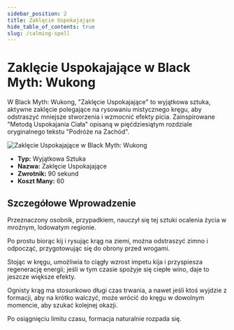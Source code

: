 ```yaml
---
sidebar_position: 2
title: Zaklęcie Uspokajające
hide_table_of_contents: true
slug: /calming-spell
---
```


# Zaklęcie Uspokajające w Black Myth: Wukong

W Black Myth: Wukong, "Zaklęcie Uspokajające" to wyjątkowa sztuka, aktywne zaklęcie polegające na rysowaniu mistycznego kręgu, aby odstraszyć mniejsze stworzenia i wzmocnić efekty picia. Zainspirowane "Metodą Uspokajania Ciała" opisaną w pięćdziesiątym rozdziale oryginalnego tekstu "Podróże na Zachód".

<img
    src="https://image.informedainews.com/bsjwq4eiizq6id3vsjollyggl11tia4.gif"
    alt="Zaklęcie Uspokajające w Black Myth: Wukong"
/>

- **Typ:** Wyjątkowa Sztuka
- **Nazwa:** Zaklęcie Uspokajające
- **Zwrotnik:** 90 sekund
- **Koszt Many:** 60

## Szczegółowe Wprowadzenie

Przeznaczony osobnik, przypadkiem, nauczył się tej sztuki ocalenia życia w mroźnym, lodowatym regionie.

Po prostu biorąc kij i rysując krąg na ziemi, można odstraszyć zimno i odpocząć, przygotowując się do obrony przed wrogami.

Stojąc w kręgu, umożliwia to ciągły wzrost impetu kija i przyspiesza regenerację energii; jeśli w tym czasie spożyje się ciepłe wino, daje to jeszcze większe efekty.

Ognisty krąg ma stosunkowo długi czas trwania, a nawet jeśli ktoś wyjdzie z formacji, aby na krótko walczyć, może wrócić do kręgu w dowolnym momencie, aby szukać kolejnej okazji.

Po osiągnięciu limitu czasu, formacja naturalnie rozpada się.
